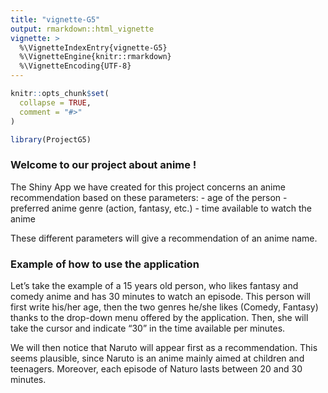 ```yaml
---
title: "vignette-G5"
output: rmarkdown::html_vignette
vignette: >
  %\VignetteIndexEntry{vignette-G5}
  %\VignetteEngine{knitr::rmarkdown}
  %\VignetteEncoding{UTF-8}
---
```


```r
knitr::opts_chunk$set(
  collapse = TRUE,
  comment = "#>"
)
```

```r
library(ProjectG5)
```

### Welcome to our project about anime !

The Shiny App we have created for this project concerns an anime recommendation based on these parameters:
- age of the person
- preferred anime genre (action, fantasy, etc.)
- time available to watch the anime

These different parameters will give a recommendation of an anime name.

### Example of how to use the application

Let's take the example of a 15 years old person, who likes fantasy and comedy anime and has 30 minutes to watch an episode. This person will first write his/her age, then the two genres he/she likes (Comedy, Fantasy) thanks to the drop-down menu offered by the application. Then, she will take the cursor and indicate "30" in the time available per minutes.

We will then notice that Naruto will appear first as a recommendation. This seems plausible, since Naruto is an anime mainly aimed at children and teenagers. Moreover, each episode of Naturo lasts between 20 and 30 minutes.
